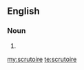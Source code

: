 ==English==

===Noun===
{{head|en|misspelling}}

# {{misspelling of|escritoire|lang=en}}

[[my:scrutoire]]
[[te:scrutoire]]
